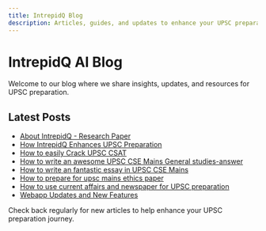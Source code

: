```yaml
---
title: IntrepidQ Blog
description: Articles, guides, and updates to enhance your UPSC preparation journey
---
```


# IntrepidQ AI Blog

Welcome to our blog where we share insights, updates, and resources for UPSC preparation.

## Latest Posts

- [About IntrepidQ - Research Paper](/blogs/about-intrepidq)
- [How IntrepidQ Enhances UPSC Preparation](/blogs/how-intrepidq-enhances-upsc-preparation)
- [How to easily Crack UPSC CSAT](/blogs/how-to-easily-crack-upsc-csat)
- [How to write an awesome UPSC CSE Mains General studies-answer](/blogs/how-to-write-an-awesome-upsc-cse-mains-general-studies-answer)
- [How to write an fantastic essay in UPSC CSE Mains](/blogs/how-to-write-a-fantastic-essay-in-upsc-cse-mains)
- [How to prepare for upsc mains ethics paper](/blogs/how-to-actually-prepare-for-upsc-ethics-paper)
- [How to use current affairs and newspaper for UPSC preparation](/blogs/how-to-prepare-currentaffairs-for-upsc)
- [Webapp Updates and New Features](/blogs/webapp-updates-and-new-features)

Check back regularly for new articles to help enhance your UPSC preparation journey.